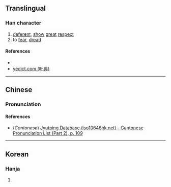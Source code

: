 {{character info/new}}
==Translingual==

===Han character===
{{Han char|rn=61|rad=心|as=10|sn=13|four=|canj=PJPA|ids=⿰忄耆}}

# [[deferent]], [[show]] [[great]] [[respect]]
# to [[fear]], [[dread]]

====References====
* {{Han ref|kx=0396.150|dkj=10989|dj=0735.010|hdz=42335.140|uh=612D|ud=24877}}
* [http://yedict.com/htm/61/612D.htm yedict.com (叶典)]

----

==Chinese==
{{zh-forms}}

===Pronunciation===
{{zh-pron
|m=qí,xùn
|c=kei4
|mc=y
|oc=
|ma=
|cat=a,v
}}

====References====
* (''Cantonese'') [http://www.iso10646hk.net/jp/document/download.jsp Jyutping Database (iso10646hk.net) - Cantonese Pronunciation List (Part 2), p. 109]

----

==Korean==

===Hanja===
{{ko-hanja|hangeul=기|eumhun=|rv=gi|mr=ki|y=ki}}

# {{defn|lang=ko|sort=心10}}